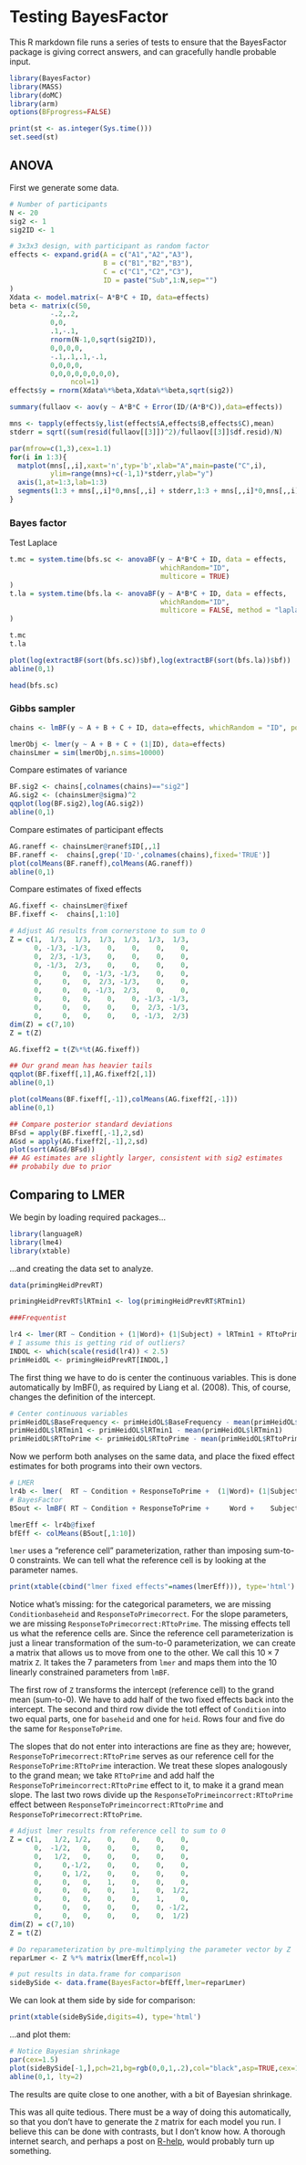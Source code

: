 Testing BayesFactor
========================================================
This R markdown file runs a series of tests to ensure that the BayesFactor package is giving correct answers, and can gracefully handle probable input.

```r
library(BayesFactor)
library(MASS)
library(doMC)
library(arm)
options(BFprogress=FALSE)

print(st <- as.integer(Sys.time()))
set.seed(st)

```

ANOVA
----------
First we generate some data.
```r
# Number of participants
N <- 20
sig2 <- 1
sig2ID <- 1

# 3x3x3 design, with participant as random factor
effects <- expand.grid(A = c("A1","A2","A3"),
                       B = c("B1","B2","B3"),
                       C = c("C1","C2","C3"),
                       ID = paste("Sub",1:N,sep="")
)
Xdata <- model.matrix(~ A*B*C + ID, data=effects)
beta <- matrix(c(50,
          -.2,.2,
          0,0,
          .1,-.1,
          rnorm(N-1,0,sqrt(sig2ID)),
          0,0,0,0,
          -.1,.1,.1,-.1,
          0,0,0,0,
          0,0,0,0,0,0,0,0),
               ncol=1)
effects$y = rnorm(Xdata%*%beta,Xdata%*%beta,sqrt(sig2))
```

```r
summary(fullaov <- aov(y ~ A*B*C + Error(ID/(A*B*C)),data=effects))
```

```r
mns <- tapply(effects$y,list(effects$A,effects$B,effects$C),mean)
stderr = sqrt((sum(resid(fullaov[[3]])^2)/fullaov[[3]]$df.resid)/N)

par(mfrow=c(1,3),cex=1.1)
for(i in 1:3){
  matplot(mns[,,i],xaxt='n',typ='b',xlab="A",main=paste("C",i), 
          ylim=range(mns)+c(-1,1)*stderr,ylab="y")
  axis(1,at=1:3,lab=1:3)
  segments(1:3 + mns[,,i]*0,mns[,,i] + stderr,1:3 + mns[,,i]*0,mns[,,i] - stderr,col=rgb(0,0,0,.3))
}
```


### Bayes factor

Test Laplace
```r
t.mc = system.time(bfs.sc <- anovaBF(y ~ A*B*C + ID, data = effects, 
                                     whichRandom="ID",
                                     multicore = TRUE)
)
t.la = system.time(bfs.la <- anovaBF(y ~ A*B*C + ID, data = effects, 
                                     whichRandom="ID",
                                     multicore = FALSE, method = "laplace")
)
```

```r
t.mc
t.la

plot(log(extractBF(sort(bfs.sc))$bf),log(extractBF(sort(bfs.la))$bf))
abline(0,1)

head(bfs.sc)
```

### Gibbs sampler
```r
chains <- lmBF(y ~ A + B + C + ID, data=effects, whichRandom = "ID", posterior=TRUE, iterations=10000)

lmerObj <- lmer(y ~ A + B + C + (1|ID), data=effects)
chainsLmer = sim(lmerObj,n.sims=10000)
```

Compare estimates of variance
```r
BF.sig2 <- chains[,colnames(chains)=="sig2"]
AG.sig2 <- (chainsLmer@sigma)^2
qqplot(log(BF.sig2),log(AG.sig2))
abline(0,1)
```

Compare estimates of participant effects
```r
AG.raneff <- chainsLmer@ranef$ID[,,1]
BF.raneff <-  chains[,grep('ID-',colnames(chains),fixed='TRUE')]
plot(colMeans(BF.raneff),colMeans(AG.raneff))
abline(0,1)

```

Compare estimates of fixed effects
```r
AG.fixeff <- chainsLmer@fixef
BF.fixeff <-  chains[,1:10]

# Adjust AG results from cornerstone to sum to 0
Z = c(1,  1/3,  1/3,  1/3,  1/3,  1/3,  1/3,
      0, -1/3, -1/3,    0,    0,    0,    0,
      0,  2/3, -1/3,    0,    0,    0,    0,
      0, -1/3,  2/3,    0,    0,    0,    0,
      0,     0,   0, -1/3, -1/3,    0,    0,
      0,     0,   0,  2/3, -1/3,    0,    0,
      0,     0,   0, -1/3,  2/3,    0,    0,
      0,     0,   0,    0,    0, -1/3, -1/3,
      0,     0,   0,    0,    0,  2/3, -1/3,
      0,     0,   0,    0,    0, -1/3,  2/3)
dim(Z) = c(7,10)
Z = t(Z)

AG.fixeff2 = t(Z%*%t(AG.fixeff))

## Our grand mean has heavier tails
qqplot(BF.fixeff[,1],AG.fixeff2[,1])
abline(0,1)

plot(colMeans(BF.fixeff[,-1]),colMeans(AG.fixeff2[,-1]))
abline(0,1)

## Compare posterior standard deviations
BFsd = apply(BF.fixeff[,-1],2,sd)
AGsd = apply(AG.fixeff2[,-1],2,sd)
plot(sort(AGsd/BFsd))
## AG estimates are slightly larger, consistent with sig2 estimates
## probabily due to prior

```

Comparing to LMER
-----------

We begin by loading required packages...
```r
library(languageR)
library(lme4)
library(xtable)
```

...and creating the data set to analyze.
```r
data(primingHeidPrevRT)

primingHeidPrevRT$lRTmin1 <- log(primingHeidPrevRT$RTmin1)

###Frequentist 

lr4 <- lmer(RT ~ Condition + (1|Word)+ (1|Subject) + lRTmin1 + RTtoPrime + ResponseToPrime + ResponseToPrime*RTtoPrime +BaseFrequency ,primingHeidPrevRT)
# I assume this is getting rid of outliers?
INDOL <- which(scale(resid(lr4)) < 2.5)
primHeidOL <- primingHeidPrevRT[INDOL,]
```

The first thing we have to do is center the continuous variables. This is done automatically by lmBF(), as required by Liang et al. (2008). This, of course, changes the definition of the intercept.

```r
# Center continuous variables
primHeidOL$BaseFrequency <- primHeidOL$BaseFrequency - mean(primHeidOL$BaseFrequency)
primHeidOL$lRTmin1 <- primHeidOL$lRTmin1 - mean(primHeidOL$lRTmin1)
primHeidOL$RTtoPrime <- primHeidOL$RTtoPrime - mean(primHeidOL$RTtoPrime)
```

Now we perform both analyses on the same data, and place the fixed effect estimates for both programs into their own vectors.

```r
# LMER
lr4b <- lmer(  RT ~ Condition + ResponseToPrime +  (1|Word)+ (1|Subject) + lRTmin1 + RTtoPrime + ResponseToPrime*RTtoPrime + BaseFrequency , primHeidOL)
# BayesFactor
B5out <- lmBF( RT ~ Condition + ResponseToPrime +     Word +    Subject  + lRTmin1 + RTtoPrime + ResponseToPrime*RTtoPrime + BaseFrequency  , primHeidOL , whichRandom = c("Word", "Subject"),  posterior = TRUE, iteration = 50000,columnFilter=c("Word","Subject"))

lmerEff <- lr4b@fixef
bfEff <- colMeans(B5out[,1:10])
```

`lmer` uses a "reference cell" parameterization, rather than imposing sum-to-0 constraints. We can tell what the reference cell is by looking at the parameter names.

```r
print(xtable(cbind("lmer fixed effects"=names(lmerEff))), type='html')
```

Notice what's missing: for the categorical parameters, we are missing `Conditionbaseheid` and `ResponseToPrimecorrect`. For the slope parameters, we are missing `ResponseToPrimecorrect:RTtoPrime`. The missing effects tell us what the reference cells are. Since the reference cell parameterization is just a linear transformation of the sum-to-0 parameterization, we can create a matrix that allows us to move from one to the other. We call this $10 \times 7$ matrix `Z`. It takes the 7 parameters from `lmer` and maps them into the 10 linearly constrained parameters from `lmBF`.

The first row of `Z` transforms the intercept (reference cell) to the grand mean (sum-to-0). We have to add half of the two fixed effects back into the intercept. The second and third row divide the totl effect of `Condition` into two equal parts, one for `baseheid` and one for `heid`. Rows four and five do the same for `ResponseToPrime`.

The slopes that do not enter into interactions are fine as they are; however, `ResponseToPrimecorrect:RTtoPrime` serves as our reference cell for the `ResponseToPrime:RTtoPrime` interaction. We treat these slopes analogously to the grand mean; we take `RTtoPrime` and add half the `ResponseToPrimeincorrect:RTtoPrime` effect to it, to make it a grand mean slope. The last two rows divide up the `ResponseToPrimeincorrect:RTtoPrime` effect between `ResponseToPrimeincorrect:RTtoPrime` and `ResponseToPrimecorrect:RTtoPrime`.

```r
# Adjust lmer results from reference cell to sum to 0
Z = c(1,   1/2, 1/2,    0,    0,    0,    0,
      0,  -1/2,   0,    0,    0,    0,    0,
      0,   1/2,   0,    0,    0,    0,    0,
      0,     0,-1/2,    0,    0,    0,    0,
      0,     0, 1/2,    0,    0,    0,    0,
      0,     0,   0,    1,    0,    0,    0,
      0,     0,   0,    0,    1,    0,  1/2,
      0,     0,   0,    0,    0,    1,    0,
      0,     0,   0,    0,    0,    0, -1/2,
      0,     0,   0,    0,    0,    0,  1/2)
dim(Z) = c(7,10)
Z = t(Z)

# Do reparameterization by pre-multimplying the parameter vector by Z
reparLmer <- Z %*% matrix(lmerEff,ncol=1)

# put results in data.frame for comparison
sideBySide <- data.frame(BayesFactor=bfEff,lmer=reparLmer)
```

We can look at them side by side for comparison:
```r
print(xtable(sideBySide,digits=4), type='html')
```

...and plot them:
```r
# Notice Bayesian shrinkage
par(cex=1.5)
plot(sideBySide[-1,],pch=21,bg=rgb(0,0,1,.2),col="black",asp=TRUE,cex=1.2, main="fixed effects\n (excluding grand mean)")
abline(0,1, lty=2)
```
The results are quite close to one another, with a bit of Bayesian shrinkage.

This was all quite tedious. There must be a way of doing this automatically, so that you don't have to generate the `Z` matrix for each model you run. I believe this can be done with contrasts, but I don't know how. A thorough internet search, and perhaps a post on [R-help](https://stat.ethz.ch/mailman/listinfo/r-help), would probably turn up something.



